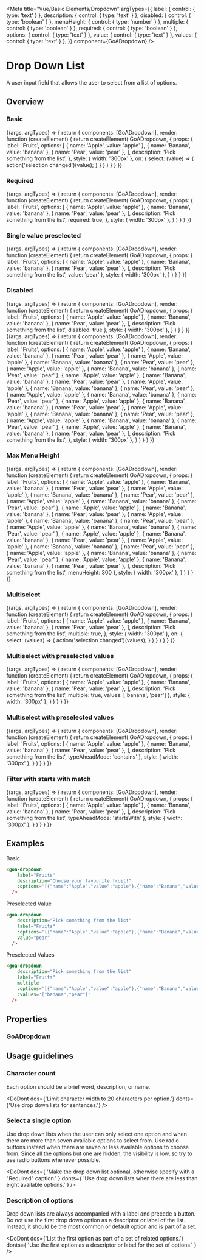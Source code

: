 
<Meta title="Vue/Basic Elements/Dropdown"
  argTypes={{
    label: { control: { type: 'text' } },
    description: { control: { type: 'text' } },
    disabled: { control: { type: 'boolean' } },
    menuHeight: { control: { type: 'number' } },
    multiple: { control: { type: 'boolean' } },
    required: { control: { type: 'boolean' } },
    options: { control: { type: 'text' } },
    value: { control: { type: 'text' } },
    values: { control: { type: 'text' } },
  }}
  component={GoADropdown} />

# Drop Down List

A user input field that allows the user to select from a list of options.

## Overview

### Basic

<Canvas>
  <Story name="Basic">
    {(args, argTypes) => {
      return {
        components: [GoADropdown],
        render: function (createElement) {
          return createElement(
            GoADropdown, {
              props: {
                label: 'Fruits',
                options: [
                  { name: 'Apple', value: 'apple' },
                  { name: 'Banana', value: 'banana' },
                  { name: 'Pear', value: 'pear' },
                ],
                description: 'Pick something from the list',
              },
              style: { width: '300px' },
              on: {
                select: (value) => {
                  action('selection changed')(value);
                }
              }
            }
          )
        }
      }
    }}
  </Story>
</Canvas>

### Required

<Canvas>
  <Story name="Required">
    {(args, argTypes) => {
      return {
        components: [GoADropdown],
        render: function (createElement) {
          return createElement(
            GoADropdown, {
              props: {
                label: 'Fruits',
                options: [
                  { name: 'Apple', value: 'apple' },
                  { name: 'Banana', value: 'banana' },
                  { name: 'Pear', value: 'pear' },
                ],
                description: 'Pick something from the list',
                required: true,
              },
              style: { width: '300px' },
            }
          )
        }
      }
    }}
  </Story>
</Canvas>

### Single value preselected

<Canvas>
  <Story name="Single value preselected">
    {(args, argTypes) => {
      return {
        components: [GoADropdown],
        render: function (createElement) {
          return createElement(
            GoADropdown, {
              props: {
                label: 'Fruits',
                options: [
                  { name: 'Apple', value: 'apple' },
                  { name: 'Banana', value: 'banana' },
                  { name: 'Pear', value: 'pear' },
                ],
                description: 'Pick something from the list',
                value: 'pear'
              },
              style: { width: '300px' },
            }
          )
        }
      }
    }}
  </Story>
</Canvas>

### Disabled

<Canvas>
  <Story name="Disabled">
    {(args, argTypes) => {
      return {
        components: [GoADropdown],
        render: function (createElement) {
          return createElement(
            GoADropdown, {
              props: {
                label: 'Fruits',
                options: [
                  { name: 'Apple', value: 'apple' },
                  { name: 'Banana', value: 'banana' },
                  { name: 'Pear', value: 'pear' },
                ],
                description: 'Pick something from the list',
                disabled: true
              },
              style: { width: '300px' },
            }
          )
        }
      }
    }}
  </Story>
</Canvas>

<Canvas>
  <Story name="Menu Height">
    {(args, argTypes) => {
      return {
        components: [GoADropdown],
        render: function (createElement) {
          return createElement(
            GoADropdown, {
              props: {
                label: 'Fruits',
                options: [
                  { name: 'Apple', value: 'apple' },
                  { name: 'Banana', value: 'banana' },
                  { name: 'Pear', value: 'pear' },
                  { name: 'Apple', value: 'apple' },
                  { name: 'Banana', value: 'banana' },
                  { name: 'Pear', value: 'pear' },
                  { name: 'Apple', value: 'apple' },
                  { name: 'Banana', value: 'banana' },
                  { name: 'Pear', value: 'pear' },
                  { name: 'Apple', value: 'apple' },
                  { name: 'Banana', value: 'banana' },
                  { name: 'Pear', value: 'pear' },
                  { name: 'Apple', value: 'apple' },
                  { name: 'Banana', value: 'banana' },
                  { name: 'Pear', value: 'pear' },
                  { name: 'Apple', value: 'apple' },
                  { name: 'Banana', value: 'banana' },
                  { name: 'Pear', value: 'pear' },
                  { name: 'Apple', value: 'apple' },
                  { name: 'Banana', value: 'banana' },
                  { name: 'Pear', value: 'pear' },
                  { name: 'Apple', value: 'apple' },
                  { name: 'Banana', value: 'banana' },
                  { name: 'Pear', value: 'pear' },
                  { name: 'Apple', value: 'apple' },
                  { name: 'Banana', value: 'banana' },
                  { name: 'Pear', value: 'pear' },
                  { name: 'Apple', value: 'apple' },
                  { name: 'Banana', value: 'banana' },
                  { name: 'Pear', value: 'pear' },
                ],
                description: 'Pick something from the list',
              },
              style: { width: '300px' },
            }
          )
        }
      }
    }}
  </Story>
</Canvas>


### Max Menu Height

<Canvas>
  <Story name="Max Menu Height">
    {(args, argTypes) => {
      return {
        components: [GoADropdown],
        render: function (createElement) {
          return createElement(
            GoADropdown, {
              props: {
                label: 'Fruits',
                options: [
                  { name: 'Apple', value: 'apple' },
                  { name: 'Banana', value: 'banana' },
                  { name: 'Pear', value: 'pear' },
                  { name: 'Apple', value: 'apple' },
                  { name: 'Banana', value: 'banana' },
                  { name: 'Pear', value: 'pear' },
                  { name: 'Apple', value: 'apple' },
                  { name: 'Banana', value: 'banana' },
                  { name: 'Pear', value: 'pear' },
                  { name: 'Apple', value: 'apple' },
                  { name: 'Banana', value: 'banana' },
                  { name: 'Pear', value: 'pear' },
                  { name: 'Apple', value: 'apple' },
                  { name: 'Banana', value: 'banana' },
                  { name: 'Pear', value: 'pear' },
                  { name: 'Apple', value: 'apple' },
                  { name: 'Banana', value: 'banana' },
                  { name: 'Pear', value: 'pear' },
                  { name: 'Apple', value: 'apple' },
                  { name: 'Banana', value: 'banana' },
                  { name: 'Pear', value: 'pear' },
                  { name: 'Apple', value: 'apple' },
                  { name: 'Banana', value: 'banana' },
                  { name: 'Pear', value: 'pear' },
                  { name: 'Apple', value: 'apple' },
                  { name: 'Banana', value: 'banana' },
                  { name: 'Pear', value: 'pear' },
                  { name: 'Apple', value: 'apple' },
                  { name: 'Banana', value: 'banana' },
                  { name: 'Pear', value: 'pear' },
                ],
                description: 'Pick something from the list',
                menuHeight: 300
              },
              style: { width: '300px' },
            }
          )
        }
      }
    }}
  </Story>
</Canvas>

### Multiselect

<Canvas>
  <Story name="Multiselect">
    {(args, argTypes) => {
      return {
        components: [GoADropdown],
        render: function (createElement) {
          return  createElement(
            GoADropdown, {
              props: {
                label: 'Fruits',
                options: [
                  { name: 'Apple', value: 'apple' },
                  { name: 'Banana', value: 'banana' },
                  { name: 'Pear', value: 'pear' },
                ],
                description: 'Pick something from the list',
                multiple: true,
              },
              style: { width: '300px' },
              on: {
                select: (values) => {
                  action('selection changed')(values);
                }
              }
            }
          )
        }
      }
    }}
  </Story>
</Canvas>

### Multiselect with preselected values

<Canvas>
  <Story name="Multiselect with preselected values">
    {(args, argTypes) => {
      return {
        components: [GoADropdown],
        render: function (createElement) {
          return  createElement(
            GoADropdown, {
              props: {
                label: 'Fruits',
                options: [
                  { name: 'Apple', value: 'apple' },
                  { name: 'Banana', value: 'banana' },
                  { name: 'Pear', value: 'pear' },
                ],
                description: 'Pick something from the list',
                multiple: true,
                values: ['banana', 'pear']
              },
              style: { width: '300px' },
            }
          )
        }
      }
    }}
  </Story>
</Canvas>

### Multiselect with preselected values

<Canvas>
  <Story name="Filter with contains match">
    {(args, argTypes) => {
      return {
        components: [GoADropdown],
        render: function (createElement) {
          return  createElement(
            GoADropdown, {
              props: {
                label: 'Fruits',
                options: [
                  { name: 'Apple', value: 'apple' },
                  { name: 'Banana', value: 'banana' },
                  { name: 'Pear', value: 'pear' },
                ],
                description: 'Pick something from the list',
                typeAheadMode: 'contains'
              },
              style: { width: '300px' },
            }
          )
        }
      }
    }}
  </Story>
</Canvas>

### Filter with starts with match

<Canvas>
  <Story name="Filter with starts with match">
    {(args, argTypes) => {
      return {
        components: [GoADropdown],
        render: function (createElement) {
          return  createElement(
            GoADropdown, {
              props: {
                label: 'Fruits',
                options: [
                  { name: 'Apple', value: 'apple' },
                  { name: 'Banana', value: 'banana' },
                  { name: 'Pear', value: 'pear' },
                ],
                description: 'Pick something from the list',
                typeAheadMode: 'startsWith'
              },
              style: { width: '300px' },
            }
          )
        }
      }
    }}
  </Story>
</Canvas>

## Examples

Basic

```html
<goa-dropdown
    label="Fruits"
    description="Choose your favourite fruit!"
    :options='[{"name":"Apple","value":"apple"},{"name":"Banana","value":"banana"},{"name":"Pear","value":"pear"}]'
  />
```

Preselected Value

```html
<goa-dropdown
    description="Pick something from the list"
    label="Fruits"
    :options='[{"name":"Apple","value":"apple"},{"name":"Banana","value":"banana"},{"name":"Pear","value":"pear","selected":true}]'
    value="pear"
  />
```

Preselected Values

```html
<goa-dropdown
    description="Pick something from the list"
    label="Fruits"
    multiple
    :options='[{"name":"Apple","value":"apple"},{"name":"Banana","value":"banana","selected":true},{"name":"Pear","value":"pear","selected":true}]'
    :values='["banana","pear"]'
  />
```

## Properties

### GoADropdown

<Description of={GoADropdown} />
<ArgsTable of={GoADropdown} />

## Usage guidelines

### Character count

Each option should be a brief word, description, or name.

<DoDont
  dos={'Limit character width to 20 characters per option.'}
  donts={'Use drop down lists for sentences.'}
/>

### Select a single option

Use drop down lists when the user can only select one option and when there are more than
seven available options to select from. Use radio buttons instead when there are seven or
less available options to choose from. Since all the options but one are hidden, the visibility
is low, so try to use radio buttons whenever possible.

<DoDont
  dos={
    'Make the drop down list optional, otherwise specify with a "Required" caption.'
  }
  donts={
    'Use drop down lists when there are less than eight available options.'
  }
/>

### Description of options

Drop down lists are always accompanied with a label and precede a button. Do not use the first
drop down option as a descriptor or label of the list. Instead, it should be the most common or
default option and is part of a set.

<DoDont
  dos={'List the first option as part of a set of related options.'}
  donts={
    'Use the first option as a descriptor or label for the set of options.'
  }
/>
